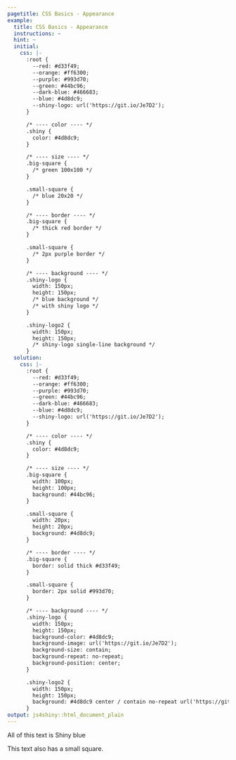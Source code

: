 ```yaml
---
pagetitle: CSS Basics - Appearance
example:
  title: CSS Basics - Appearance
  instructions: ~
  hint: ~
  initial:
    css: |-
      :root {
        --red: #d33f49;
        --orange: #ff6300;
        --purple: #993d70;
        --green: #44bc96;
        --dark-blue: #466683;
        --blue: #4d8dc9;
        --shiny-logo: url('https://git.io/Je7D2');
      }

      /* ---- color ---- */
      .shiny {
        color: #4d8dc9;
      }

      /* ---- size ---- */
      .big-square {
        /* green 100x100 */
      }

      .small-square {
        /* blue 20x20 */
      }

      /* ---- border ---- */
      .big-square {
        /* thick red border */
      }

      .small-square {
        /* 2px purple border */
      }

      /* ---- background ---- */
      .shiny-logo {
        width: 150px;
        height: 150px;
        /* blue background */
        /* with shiny logo */
      }

      .shiny-logo2 {
        width: 150px;
        height: 150px;
        /* shiny-logo single-line background */
      }
  solution:
    css: |-
      :root {
        --red: #d33f49;
        --orange: #ff6300;
        --purple: #993d70;
        --green: #44bc96;
        --dark-blue: #466683;
        --blue: #4d8dc9;
        --shiny-logo: url('https://git.io/Je7D2');
      }

      /* ---- color ---- */
      .shiny {
        color: #4d8dc9;
      }

      /* ---- size ---- */
      .big-square {
        width: 100px;
        height: 100px;
        background: #44bc96;
      }

      .small-square {
        width: 20px;
        height: 20px;
        background: #4d8dc9;
      }

      /* ---- border ---- */
      .big-square {
        border: solid thick #d33f49;
      }

      .small-square {
        border: 2px solid #993d70;
      }

      /* ---- background ---- */
      .shiny-logo {
        width: 150px;
        height: 150px;
        background-color: #4d8dc9;
        background-image: url('https://git.io/Je7D2');
        background-size: contain;
        background-repeat: no-repeat;
        background-position: center;
      }

      .shiny-logo2 {
        width: 150px;
        height: 150px;
        background: #4d8dc9 center / contain no-repeat url('https://git.io/Je7D2');
      }
output: js4shiny::html_document_plain
---
```


<p class="shiny">All of this text is Shiny blue</p>

<div class="big-square"></div>
<div class="small-square"></div>

<p>
  This text also has a
  <span class="small-square"></span>
  small square.
</p>

<div class='shiny-logo'></div>
